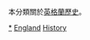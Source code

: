 本分類關於[[英格蘭歷史|英格蘭歷史]]。
{{Commonscat|History of England}}

[[Category:英國歷史|*]]
[[Category:歐洲各國歷史‎|England]]
[[Category:英格蘭|History]]